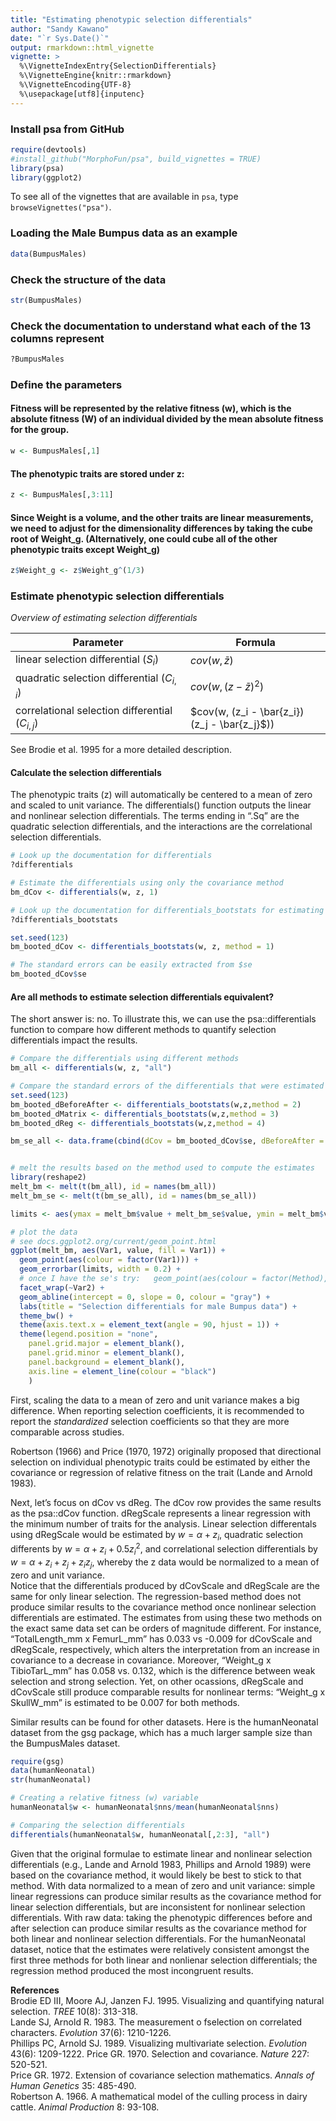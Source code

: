 ```yaml
---
title: "Estimating phenotypic selection differentials"
author: "Sandy Kawano"
date: "`r Sys.Date()`"
output: rmarkdown::html_vignette
vignette: >
  %\VignetteIndexEntry{SelectionDifferentials}
  %\VignetteEngine{knitr::rmarkdown}
  %\VignetteEncoding{UTF-8}
  %\usepackage[utf8]{inputenc}
---
```


### Install psa from GitHub
```r
require(devtools)
#install_github("MorphoFun/psa", build_vignettes = TRUE)
library(psa)
library(ggplot2)
```

To see all of the vignettes that are available in `psa`, type `browseVignettes("psa")`. 

### Loading the Male Bumpus data as an example
```r
data(BumpusMales)
```

### Check the structure of the data
```r
str(BumpusMales)
```

### Check the documentation to understand what each of the 13 columns represent 
```r
?BumpusMales
```

### Define the parameters
#### Fitness will be represented by the relative fitness (w), which is the absolute fitness (W) of an individual divided by the mean absolute fitness for the group.
```r
w <- BumpusMales[,1]
```

#### The phenotypic traits are stored under z:
```r
z <- BumpusMales[,3:11]
```

#### Since Weight is a volume, and the other traits are linear measurements, we need to adjust for the dimensionality differences by taking the cube root of Weight_g. (Alternatively, one could cube all of the other phenotypic traits except Weight_g)
```r
z$Weight_g <- z$Weight_g^(1/3)
```

### Estimate phenotypic selection differentials

*Overview of estimating selection differentials*    

Parameter                                        | Formula
-------------------------------------------------|----------------------------------------
linear selection differential ($S_i$)            | $cov(w, \bar{z}$)
quadratic selection differential ($C_{i,i}$)     | $cov(w, (z - \bar{z})^2$)
correlational selection differential ($C_{i,j}$) | $cov(w, (z_i - \bar{z_i})(z_j - \bar{z_j}$))

See Brodie et al. 1995 for a more detailed description.  

#### Calculate the selection differentials 
The phenotypic traits (z) will automatically be centered to a mean of zero and scaled to unit variance. The differentials() function outputs the linear and nonlinear selection differentials. The terms ending in ".Sq" are the quadratic selection differentials, and the interactions are the correlational selection differentials.  
```r
# Look up the documentation for differentials
?differentials

# Estimate the differentials using only the covariance method
bm_dCov <- differentials(w, z, 1)

# Look up the documentation for differentials_bootstats for estimating the standard errors and confidence intervals, using the covariance method for estimating the selection differentials
?differentials_bootstats

set.seed(123)
bm_booted_dCov <- differentials_bootstats(w, z, method = 1)

# The standard errors can be easily extracted from $se
bm_booted_dCov$se

```
  
#### Are all methods to estimate selection differentials equivalent?  
The short answer is: no. To illustrate this, we can use the psa::differentials function to compare how different methods to quantify selection differentials impact the results.  
```r
# Compare the differentials using different methods
bm_all <- differentials(w, z, "all")

# Compare the standard errors of the differentials that were estimated with different methods
set.seed(123)
bm_booted_dBeforeAfter <- differentials_bootstats(w,z,method = 2)
bm_booted_dMatrix <- differentials_bootstats(w,z,method = 3)
bm_booted_dReg <- differentials_bootstats(w,z,method = 4)

bm_se_all <- data.frame(cbind(dCov = bm_booted_dCov$se, dBeforeAfter = bm_booted_dBeforeAfter$se, dMatrix = bm_booted_dMatrix$se, dReg = bm_booted_dReg$se), stringsAsFactors = FALSE)


# melt the results based on the method used to compute the estimates
library(reshape2)
melt_bm <- melt(t(bm_all), id = names(bm_all))
melt_bm_se <- melt(t(bm_se_all), id = names(bm_se_all))

limits <- aes(ymax = melt_bm$value + melt_bm_se$value, ymin = melt_bm$value - melt_bm_se$value)

```

```r
# plot the data
# see docs.ggplot2.org/current/geom_point.html
ggplot(melt_bm, aes(Var1, value, fill = Var1)) + 
  geom_point(aes(colour = factor(Var1))) + 
  geom_errorbar(limits, width = 0.2) +
  # once I have the se's try:   geom_point(aes(colour = factor(Method), size = se)) + 
  facet_wrap(~Var2) + 
  geom_abline(intercept = 0, slope = 0, colour = "gray") +
  labs(title = "Selection differentials for male Bumpus data") + 
  theme_bw() +
  theme(axis.text.x = element_text(angle = 90, hjust = 1)) + 
  theme(legend.position = "none",
    panel.grid.major = element_blank(),
    panel.grid.minor = element_blank(),
    panel.background = element_blank(),
    axis.line = element_line(colour = "black")
    )

```
First, scaling the data to a mean of zero and unit variance makes a big difference. When reporting selection coefficients, it is recommended to report the *standardized* selection coefficients so that they are more comparable across studies. 

Robertson (1966) and Price (1970, 1972) originally proposed that directional selection on individual phenotypic traits could be estimated by either the covariance or regression of relative fitness on the trait (Lande and Arnold 1983).  

Next, let's focus on dCov vs dReg. The dCov row provides the same results as the psa::dCov function. dRegScale represents a linear regression with the minimum number of traits for the analysis. Linear selection differentals using dRegScale would be estimated by $w = \alpha + z_i$, quadratic selection differents by $w = \alpha + z_i + 0.5z_i^2$, and correlational selection differentials by $w = \alpha + z_i + z_j + z_iz_j$, whereby the z data would be normalized to a mean of zero and unit variance.  
Notice that the differentials produced by dCovScale and dRegScale are the same for only linear selection. The regression-based method does not produce similar results to the covariance method once nonlinear selection differentials are estimated. The estimates from using these two methods on the exact same data set can be orders of magnitude different. For instance, "TotalLength_mm x FemurL_mm" has 0.033 vs -0.009 for dCovScale and dRegScale, respectively, which alters the interpretation from an increase in covariance to a decrease in covariance. Moreover, "Weight_g x TibioTarL_mm" has 0.058 vs. 0.132, which is the difference between weak selection and strong selection. Yet, on other ocassions, dRegScale and dCovScale still produce comparable results for nonlinear terms: "Weight_g x SkullW_mm" is estimated to be 0.007 for both methods.
  
Similar results can be found for other datasets. Here is the humanNeonatal dataset from the gsg package, which has a much larger sample size than the BumpusMales dataset.  
```r
require(gsg)
data(humanNeonatal)
str(humanNeonatal)

# Creating a relative fitness (w) variable
humanNeonatal$w <- humanNeonatal$nns/mean(humanNeonatal$nns)

# Comparing the selection differentials
differentials(humanNeonatal$w, humanNeonatal[,2:3], "all")
```

Given that the original formulae to estimate linear and nonlinear selection differentials (e.g., Lande and Arnold 1983, Phillips and Arnold 1989) were based on the covariance method, it would likely be best to stick to that method. With data normalized to a mean of zero and unit variance: simple linear regressions can produce similar results as the covariance method for linear selection differentials, but are inconsistent for nonlinear selection differentials. With raw data: taking the phenotypic differences before and after selection can produce similar results as the covariance method for both linear and nonlinear selection differentials. For the humanNeonatal dataset, notice that the estimates were relatively consistent amongst the first three methods for both linear and nonlienar selection differentials; the regression method produced the most incongruent results. 




**References**  
Brodie ED III, Moore AJ, Janzen FJ. 1995. Visualizing and quantifying natural selection. *TREE* 10(8): 313-318.   
Lande SJ, Arnold R. 1983. The measurement o fselection on correlated characters. *Evolution* 37(6): 1210-1226.  
Phillips PC, Arnold SJ. 1989. Visualizing multivariate selection. *Evolution* 43(6): 1209-1222.
Price GR. 1970. Selection and covariance. *Nature* 227: 520-521.  
Price GR. 1972. Extension of covariance selection mathematics. *Annals of Human Genetics* 35: 485-490.  
Robertson A. 1966. A mathematical model of the culling process in dairy cattle. *Animal Production* 8: 93-108.  


